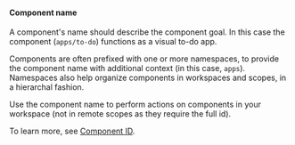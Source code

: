 #### Component name

A component's name should describe the component goal. In this case the component (`apps/to-do`) functions as a visual to-do app.

Components are often prefixed with one or more namespaces, to provide the component name with additional context (in this case, `apps`).
Namespaces also help organize components in workspaces and scopes, in a hierarchal fashion.

Use the component name to perform actions on components in your workspace (not in remote scopes as they require the full id).

To learn more, see [Component ID](https://bit.dev/docs/components/structure/component-id).
